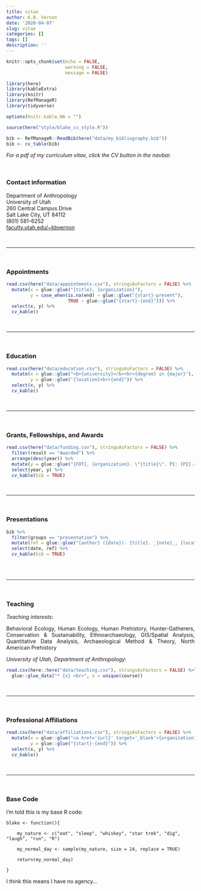 ```yaml
---
title: vitae
author: K.B. Vernon
date: '2020-04-07'
slug: vitae
categories: []
tags: []
description: ''
---
```


```r

knitr::opts_chunk$set(echo = FALSE, 
                      warning = FALSE, 
                      message = FALSE)

library(here)
library(kableExtra)
library(knitr)
library(RefManageR)
library(tidyverse)

options(knitr.kable.NA = "")

```

```r

source(here("style/blake_cv_style.R"))

```

```r

bib <- RefManageR::ReadBib(here("data/my_bibliography.bib"))
bib <- cv_table(bib)

```


<div style = "font-size: 14px;"> 
_For a pdf of my curriculum vitae, click the CV button in the navbar._  
</div>


<br>

### Contact information  

Department of Anthropology  
University of Utah  
260 Central Campus Drive  
Salt Lake City, UT 84112  
(801) 581-6252  
<a href="https://faculty.utah.edu/~kbvernon" target="_blank">faculty.utah.edu/~kbvernon</a>  

<br>

***

<br>

### Appointments

```r

read.csv(here("data/appointments.csv"), stringsAsFactors = FALSE) %>% 
  mutate(x = glue::glue("{title}, {organization}"), 
         y = case_when(is.na(end) ~ glue::glue("{start}-present"),
                       TRUE ~ glue::glue("{start}-{end}"))) %>% 
  select(x, y) %>% 
  cv_kable()

```

<br>

***

<br>

### Education 

```r

read.csv(here("data/education.csv"), stringsAsFactors = FALSE) %>% 
  mutate(x = glue::glue("<b>{university}</b><br>{degree} in {major}"), 
         y = glue::glue("{location}<br>{end}")) %>% 
  select(x, y) %>% 
  cv_kable()

```

<br>

***

<br>

### Grants, Fellowships, and Awards

```r

read.csv(here("data/funding.csv"), stringsAsFactors = FALSE) %>% 
  filter(result == "Awarded") %>% 
  arrange(desc(year)) %>% 
  mutate(y = glue::glue("{FOT}, {organization}. \"{title}\". PI: {PI}.<br><br>")) %>% 
  select(year, y) %>% 
  cv_kable(bib = TRUE)

```

<br>

***

<br>

### Presentations

```r

bib %>% 
  filter(groups == "presentation") %>% 
  mutate(ref = glue::glue("{author} ({date}). {title}. _{note}_, {location}<br><br>")) %>% 
  select(date, ref) %>% 
  cv_kable(bib = TRUE)
  
```

<br>

***

<br>

### Teaching

_Teaching interests_:  

<div style = "text-align: justify; text-justify: inter-word;">
Behavioral Ecology, Human Ecology, Human Prehistory, Hunter-Gatherers, Conservation \& Sustainability, Ethnoarchaeology, GIS/Spatial Analysis, Quantitative Data Analysis, Archaeological Method \& Theory, North American Prehistory  
</div>

_University of Utah, Department of Anthropology_:  

```r

read.csv(here::here("data/teaching.csv"), stringsAsFactors = FALSE) %>% 
  glue::glue_data("* {x} <br>", x = unique(course))

```

<br>

***

<br>

### Professional Affiliations

```r

read.csv(here("data/affiliations.csv"), stringsAsFactors = FALSE) %>% 
  mutate(x = glue::glue("<a href='{url}' target='_blank'>{organization}</a>"), 
         y = glue::glue("{start}-{end}")) %>% 
  select(x, y) %>% 
  cv_kable()

```

<br>

***

<br>

### Base Code

I'm told this is my base R code:

    blake <- function(){
    
        my_nature <- c("eat", "sleep", "whiskey", "star trek", "dig", "laugh", "run", "R")
        
        my_normal_day <- sample(my_nature, size = 24, replace = TRUE)
        
        return(my_normal_day)
    
    }

I think this means I have no agency...  

<br><br>
